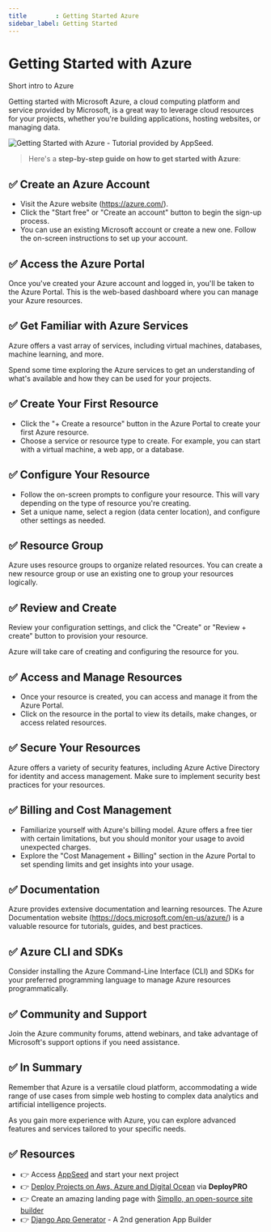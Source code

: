 ```yaml
---
title        : Getting Started Azure
sidebar_label: Getting Started 
---
```


# Getting Started with Azure

<SubHeading>Short intro to Azure</SubHeading>

Getting started with Microsoft Azure, a cloud computing platform and service provided by Microsoft, is a great way to leverage cloud resources for your projects, 
whether you're building applications, hosting websites, or managing data. 

![Getting Started with Azure - Tutorial provided by AppSeed.](https://github-production-user-asset-6210df.s3.amazonaws.com/51070104/270109303-32101703-42b1-4ee0-ab75-33ddd7e869ad.jpg)

> Here's a **step-by-step guide on how to get started with Azure**:

## ✅ **Create an Azure Account**

- Visit the Azure website (https://azure.com/).
- Click the "Start free" or "Create an account" button to begin the sign-up process.
- You can use an existing Microsoft account or create a new one. Follow the on-screen instructions to set up your account.

## ✅ **Access the Azure Portal**

Once you've created your Azure account and logged in, you'll be taken to the Azure Portal. This is the web-based dashboard where you can manage your Azure resources.

## ✅ **Get Familiar with Azure Services**

Azure offers a vast array of services, including virtual machines, databases, machine learning, and more. 

Spend some time exploring the Azure services to get an understanding of what's available and how they can be used for your projects.

## ✅ **Create Your First Resource**

- Click the "+ Create a resource" button in the Azure Portal to create your first Azure resource.
- Choose a service or resource type to create. For example, you can start with a virtual machine, a web app, or a database.

## ✅ **Configure Your Resource**

- Follow the on-screen prompts to configure your resource. This will vary depending on the type of resource you're creating.
- Set a unique name, select a region (data center location), and configure other settings as needed.

## ✅ **Resource Group**

Azure uses resource groups to organize related resources. You can create a new resource group or use an existing one to group your resources logically.

## ✅ **Review and Create**

Review your configuration settings, and click the "Create" or "Review + create" button to provision your resource. 

Azure will take care of creating and configuring the resource for you.

## ✅ **Access and Manage Resources**

- Once your resource is created, you can access and manage it from the Azure Portal.
- Click on the resource in the portal to view its details, make changes, or access related resources.

## ✅ **Secure Your Resources**

Azure offers a variety of security features, including Azure Active Directory for identity and access management. 
Make sure to implement security best practices for your resources.

## ✅ **Billing and Cost Management**

- Familiarize yourself with Azure's billing model. Azure offers a free tier with certain limitations, but you should monitor your usage to avoid unexpected charges.
- Explore the "Cost Management + Billing" section in the Azure Portal to set spending limits and get insights into your usage.

## ✅ **Documentation**

Azure provides extensive documentation and learning resources. The Azure Documentation website (https://docs.microsoft.com/en-us/azure/) is a valuable resource for tutorials, guides, and best practices.

## ✅ **Azure CLI and SDKs**

Consider installing the Azure Command-Line Interface (CLI) and SDKs for your preferred programming language to manage Azure resources programmatically.

## ✅ **Community and Support**

Join the Azure community forums, attend webinars, and take advantage of Microsoft's support options if you need assistance.

## ✅ In Summary 

Remember that Azure is a versatile cloud platform, accommodating a wide range of use cases from simple web hosting to complex data analytics and artificial intelligence projects. 

As you gain more experience with Azure, you can explore advanced features and services tailored to your specific needs.

## ✅ Resources 

- 👉 Access [AppSeed](https://appseed.us/) and start your next project
- 👉 [Deploy Projects on Aws, Azure and Digital Ocean](https://www.docs.deploypro.dev/) via **DeployPRO**
- 👉 Create an amazing landing page with [Simpllo, an open-source site builder](https://www.simpllo.com/)
- 👉 [Django App Generator](https://app-generator.dev/django/) - A 2nd generation App Builder

